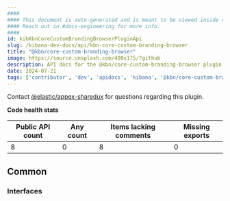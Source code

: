 ```yaml
---
####
#### This document is auto-generated and is meant to be viewed inside our experimental, new docs system.
#### Reach out in #docs-engineering for more info.
####
id: kibKbnCoreCustomBrandingBrowserPluginApi
slug: /kibana-dev-docs/api/kbn-core-custom-branding-browser
title: "@kbn/core-custom-branding-browser"
image: https://source.unsplash.com/400x175/?github
description: API docs for the @kbn/core-custom-branding-browser plugin
date: 2024-07-21
tags: ['contributor', 'dev', 'apidocs', 'kibana', '@kbn/core-custom-branding-browser']
---
```




Contact [@elastic/appex-sharedux](https://github.com/orgs/elastic/teams/appex-sharedux) for questions regarding this plugin.

**Code health stats**

| Public API count  | Any count | Items lacking comments | Missing exports |
|-------------------|-----------|------------------------|-----------------|
| 8 | 0 | 8 | 0 |

## Common

### Interfaces
<DocDefinitionList data={kbnCoreCustomBrandingBrowserObj.common.interfaces}/>

